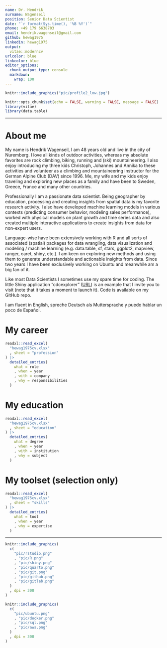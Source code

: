 ```yaml
---
name: Dr. Hendrik 
surname: Wagenseil
position: Senior Data Scientist
date: "`r format(Sys.time(), '%B %Y')`"
phone: +49 179 6638703
email: hendrik.wagenseil@gmail.com
github: hewag1975
linkedin: hewag1975
output: 
  vitae::moderncv
urlcolor: blue
linkcolor: blue
editor_options: 
  chunk_output_type: console
  markdown: 
    wrap: 100
---
```


```r
knitr::include_graphics("pic/profile2_low.jpg")
```

```r
knitr::opts_chunk$set(echo = FALSE, warning = FALSE, message = FALSE)
library(vitae)
library(data.table)
```

---

# About me

My name is Hendrik Wagenseil, I am 48 years old and live in the city of 
Nuremberg. I love all kinds of outdoor activities, whereas my absolute favorites 
are rock climbing, biking, running and (ski) mountaineering. I also enjoy 
introducing my three kids Christoph, Johannes and Annika to these activities 
and volunteer as a climbing and mountaineering instructor for the German Alpine 
Club (DAV) since 1996. Me, my wife and my kids enjoy traveling and exploring new 
places as a family and have been to Sweden, Greece, France and many other 
countries.\

Professionally I am a passionate data scientist. Being geographer by education, 
processing and creating insights from spatial data is my favorite research 
activity. I also have developed machine learning models in various contexts 
(predicting consumer behavior, modeling sales performance), worked with 
physical models on plant growth and time series data and also created multiple 
interactive applications to create insights from data for non-expert users.\

Language-wise have been extensively working with R and all sorts of associated 
(spatial) packages for data wrangling, data visualization and modeling / 
machine learning (e.g. data.table, sf, stars, ggplot2, mapview, ranger, caret, 
shiny, etc.). I am keen on exploring new methods and using them to generate 
understandable and actionable insights from data. Since two years I have been 
exclusively working on Ubuntu and meanwhile am a big fan of it.\

Like most Data Scientists I sometimes use my spare time for coding. The little 
Shiny application "cdcexplorer" 
([URL](https://hewag1975.shinyapps.io/cdcexplorer/)) is an example that I 
invite you to visit (note that it takes a moment to launch it). Code is 
available on my GitHub repo.\

I am fluent in English, spreche Deutsch als Muttersprache y puedo hablar un poco 
de Español.

# My career

```r
readxl::read_excel(
  "hewag1975cv.xlsx"
  , sheet = "profession"
) |> 
  detailed_entries(
    what = role
    , when = year
    , with = company
    , why = responsibilities
  )
```

# My education

```r
readxl::read_excel(
  "hewag1975cv.xlsx"
  , sheet = "education"
) |> 
  detailed_entries(
    what = degree
    , when = year
    , with = institution
    , why = subject
  )
```

# My toolset (selection only)

```r
readxl::read_excel(
  "hewag1975cv.xlsx"
  , sheet = "skills"
) |> 
  detailed_entries(
    what = tool
    , when = year
    , why = expertise
  )
```

----------------------------------------------------------------------------------------------------

```r
knitr::include_graphics(
  c(
    "pic/rstudio.png"
    , "pic/R.png"
    , "pic/shiny.png"
    , "pic/quarto.png"
    , "pic/git.png"
    , "pic/github.png"
    , "pic/gitlab.png"
  )
  , dpi = 300
)
```

```r
knitr::include_graphics(
  c(
    "pic/ubuntu.png"
    , "pic/docker.png"
    , "pic/sql.png"
    , "pic/aws.png"
  )
  , dpi = 300
)
```
